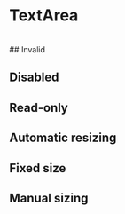 
<Meta of={TextareaStories} />

# TextArea

<Description of={TextArea} />
<Canvas of={TextareaStories.BasicUsage} />
<Controls of={TextareaStories.BasicUsage} />

<RenderHtmlMarkup of={TextareaStories.BasicUsage} />

<br />
## Invalid

<Description of={TextareaStories.Invalid} />
<Canvas of={TextareaStories.Invalid} />

## Disabled

<Description of={TextareaStories.Disabled} />
<Canvas of={TextareaStories.Disabled} />

## Read-only

<Description of={TextareaStories.ReadOnly} />
<Canvas of={TextareaStories.ReadOnly} />

## Automatic resizing

<Description of={TextareaStories.UncontrolledResizing} />
<Canvas of={TextareaStories.UncontrolledResizing} />

<Description of={TextareaStories.ControlledResizing} />
<Canvas of={TextareaStories.ControlledResizing} />

## Fixed size

<Description of={TextareaStories.FixedSize} />
<Canvas of={TextareaStories.FixedSize} />

## Manual sizing

<Description of={TextareaStories.ManualSizing} />
<Canvas of={TextareaStories.ManualSizing} />
